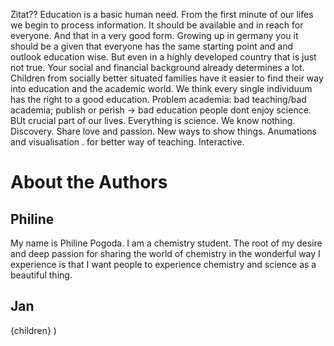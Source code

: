 Zitat??
Education is a basic human need. From the first minute of our lifes we begin to process information. It should be available and in reach for everyone. And that in a very good form.
Growing up in germany you it should be a given that everyone has the same starting point and and outlook education wise. But even in a highly developed country that is just not true. Your social and financial background already determines a lot. 
Children from socially better situated families have it easier to find their way into education and the academic world. We think every single individuum has the right to a good education. 
Problem academia: bad teaching/bad academia; publish or perish -> bad education people dont enjoy science. BUt  crucial part of our lives. Everything is science. We know nothing. Discovery. Share love and passion. New ways to show things. Anumations and visualisation . for better way of teaching. Interactive.
# About the Authors
## Philine
My name is Philine Pogoda. I am a chemistry student. The root of my desire and deep passion for sharing the world of chemistry in the wonderful way I experience is that
I want people to experience chemistry and science as a beautiful thing. 

## Jan



  <LayoutPostWrapper pageIdx={5} title="About" date="2022-08-27">
    {children}
  </LayoutPostWrapper>
)
